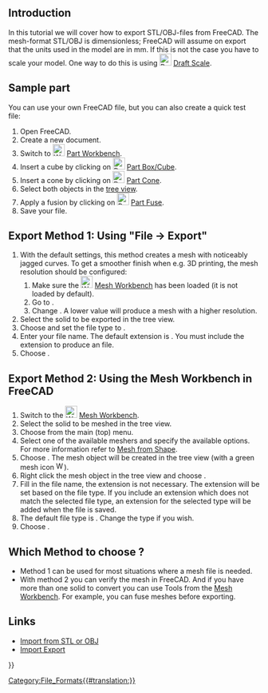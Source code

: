<languages/>

{{TutorialInfo
|Topic=Export to STL or OBJ
|Level=Beginner
|Time=20 minutes
|Author=r-frank
|FCVersion=0.16.6703
}}

== Introduction ==

In this tutorial we will cover how to export STL/OBJ-files from FreeCAD. The mesh-format STL/OBJ is dimensionless; FreeCAD will assume on export that the units used in the model are in mm. If this is not the case you have to scale your model. One way to do this is using [[Image:Draft_Scale.svg|24px]] [[Draft_Scale|Draft Scale]].

== Sample part ==

You can use your own FreeCAD file, but you can also create a quick test file:
# Open FreeCAD.
# Create a new document.
# Switch to [[Image:Workbench_Part.svg|24px]] [[Part_Workbench|Part Workbench]].
# Insert a cube by clicking on [[Image:Part_Box.svg|24px]] [[Part_Box|Part Box/Cube]].
# Insert a cone by clicking on [[Image:Part_Cone.svg|24px]] [[Part_Cone|Part Cone]].
# Select both objects in the [[Tree_view|tree view]].
# Apply a fusion by clicking on [[Image:Part_Fuse.svg|24px]] [[Part_Fuse|Part Fuse]].
# Save your file.

== Export Method 1: Using "File → Export" ==

# With the default settings, this method creates a mesh with noticeably jagged curves. To get a smoother finish when e.g. 3D printing, the mesh resolution should be configured:
## Make sure the [[Image:Workbench_Mesh.svg|24px]] [[Mesh_Workbench|Mesh Workbench]] has been loaded (it is not loaded by default).
## Go to {{MenuCommand|Edit → Preferences... → Import-Export → Mesh Formats}}.
## Change {{MenuCommand|Maximum mesh deviation}}. A lower value will produce a mesh with a higher resolution.
# Select the solid to be exported in the tree view.
# Choose {{MenuCommand|File → Export...}} and set the file type to {{MenuCommand|STL mesh (*.stl *.ast)}}.
# Enter your file name. The default extension is {{FileName|.stl}}. You must include the extension {{FileName|.ast}} to produce an {{FileName|.ast}} file.
# Choose {{Button|Save}}.

== Export Method 2: Using the Mesh Workbench in FreeCAD ==

# Switch to the [[Image:Workbench_Mesh.svg|24px]] [[Mesh_Workbench|Mesh Workbench]].
# Select the solid to be meshed in the tree view.
# Choose {{MenuCommand|Meshes  →  [[Image:Mesh_FromPartShape.svg|24px]] Create Mesh from shape...}} from the main (top) menu.
# Select one of the available meshers and specify the available options. For more information refer to [[Mesh_FromPartShape|Mesh from Shape]].
# Choose {{Button|OK}}. The mesh object will be created in the tree view (with a green mesh icon [[Image:Workbench_Mesh.svg|16px]]).
# Right click the mesh object in the tree view and choose {{MenuCommand|[[Image:Mesh_Export.svg|24px]] Export mesh...}}.
# Fill in the file name, the extension is not necessary. The extension will be set based on the file type. If you include an extension which does not match the selected file type, an extension for the selected type will be added when the file is saved.
# The default file type is {{MenuCommand|Binary STL (*.stl)}}. Change the type if you wish.
# Choose {{Button|Save}}.

== Which Method to choose ? ==

* Method 1 can be used for most situations where a mesh file is needed.
* With method 2 you can verify the mesh in FreeCAD. And if you have more than one solid to convert you can use Tools from the [[Mesh_Workbench|Mesh Workbench]]. For example, you can fuse meshes before exporting.

== Links ==

* [[Import_from_STL_or_OBJ|Import from STL or OBJ]]
* [[Import_Export|Import Export]]


{{Userdocnavi{{#translation:}}}}
[[Category:File_Formats{{#translation:}}]]